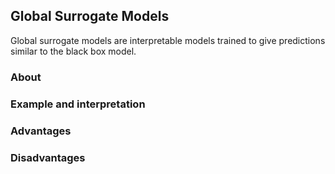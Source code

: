 ## Global Surrogate Models {#surrogate}

Global surrogate models are interpretable models trained to give predictions similar to the black box model.


### About

### Example and interpretation

### Advantages

### Disadvantages
